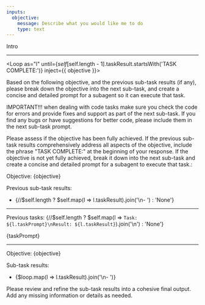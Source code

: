 ```yaml
---
inputs:
  objective:
    message: Describe what you would like me to do
    type: text
---
```


Intro

---

<Loop
  as="l"
  until={$self[$self.length - 1].taskResult.startsWith('TASK COMPLETE:')}
  inject={{ objective }}>

  Based on the following objective, and the previous sub-task results (if any), please break down the objective into the next sub-task, and create a concise and detailed prompt for a subagent so it can execute that task.

  IMPORTANT!!! when dealing with code tasks make sure you check the code for errors and provide fixes and support as part of the next sub-task. If you find any bugs or have suggestions for better code, please include them in the next sub-task prompt.

  Please assess if the objective has been fully achieved. If the previous sub-task results comprehensively address all aspects of the objective, include the phrase "TASK COMPLETE:" at the beginning of your response. If the objective is not yet fully achieved, break it down into the next sub-task and create a concise and detailed prompt for a subagent to execute that task.:

  Objective: {objective}

  Previous sub-task results:
  - {//$self.length ? $self.map(l => l.taskResult).join('\n- ') : 'None'}

  <GenerateText as="taskPrompt" model="ollama::llama3.1" />

  ---

  Previous tasks:
  {//$self.length ? $self.map(l => `Task: ${l.taskPrompt}\nResult: ${l.taskResult}`).join('\n') : 'None'}

  {taskPrompt}

  <GenerateText as="taskResult" model="ollama::llama3.1" />
</Loop>

---

Objective: {objective}

Sub-task results:
- {$loop.map(l => l.taskResult).join('\n- ')}

Please review and refine the sub-task results into a cohesive final output. Add any missing information or details as needed.

<GenerateText as="final" model="ollama::llama3.1" />
